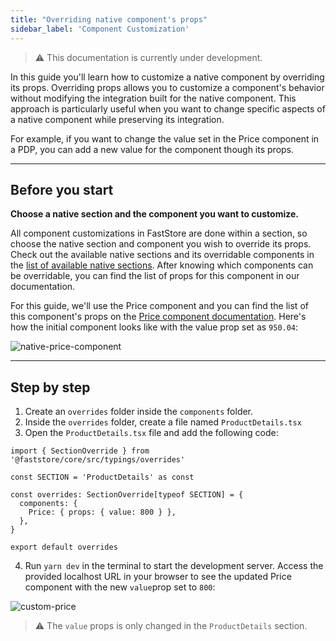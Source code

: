 ```yaml
---
title: "Overriding native component's props"
sidebar_label: 'Component Customization'
---
```



>⚠️ This documentation is currently under development.

In this guide you'll learn how to customize a native component by overriding its props. Overriding props allows you to customize a component's behavior without modifying the integration built for the native component.
This approach is particularly useful when you want to change specific aspects of a native component while preserving its integration.

For example, if you want to change the value set in the Price component in a PDP, you can add a new value for the component though its props.

---

## Before you start

**Choose a native section and the component you want to customize.**

All component customizations in FastStore are done within a section, so choose the native section and component you wish to override its props.
Check out the available native sections and its overridable components in the [list of available native sections](/docs/faststore/reference-guides-list-of-native-sections).
After knowing which components can be overridable, you can find the list of props for this component in our documentation.

For this guide, we'll use the Price component and you can find the list of this component's props on the [Price component documentation](/docs/faststore/atoms-price#props). Here's how the initial component looks like with the value prop set as `950.04`:

![native-price-component](https://vtexhelp.vtexassets.com/assets/docs/src/price-component___6f5e46b0ca037bb5e1beff5f67166cf6.png)

---

## Step by step

1. Create an `overrides` folder inside the `components` folder.
2. Inside the `overrides` folder, create a file named `ProductDetails.tsx`
3. Open the `ProductDetails.tsx` file and add the following code:

```tsx
import { SectionOverride } from '@faststore/core/src/typings/overrides'

const SECTION = 'ProductDetails' as const

const overrides: SectionOverride[typeof SECTION] = {
  components: {
    Price: { props: { value: 800 } },
  },
}

export default overrides
```

4. Run `yarn dev` in the terminal to start the development server. Access the provided localhost URL in your browser to see the updated Price component with the new `value`prop set to `800`:

![custom-price](https://vtexhelp.vtexassets.com/assets/docs/src/custom-price___c203101c038f09191e735fd0d8c1d13e.png)

>⚠️ The `value` props is only changed in the `ProductDetails` section.
